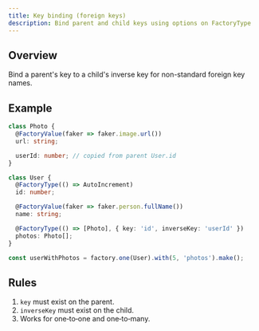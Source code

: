 ```yaml
---
title: Key binding (foreign keys)
description: Bind parent and child keys using options on FactoryType
---
```


## Overview

Bind a parent's key to a child's inverse key for non-standard foreign key names.

## Example

```ts
class Photo {
  @FactoryValue(faker => faker.image.url())
  url: string;

  userId: number; // copied from parent User.id
}

class User {
  @FactoryType(() => AutoIncrement)
  id: number;

  @FactoryValue(faker => faker.person.fullName())
  name: string;

  @FactoryType(() => [Photo], { key: 'id', inverseKey: 'userId' })
  photos: Photo[];
}

const userWithPhotos = factory.one(User).with(5, 'photos').make();
```

## Rules

1. `key` must exist on the parent.
2. `inverseKey` must exist on the child.
3. Works for one‑to‑one and one‑to‑many.
